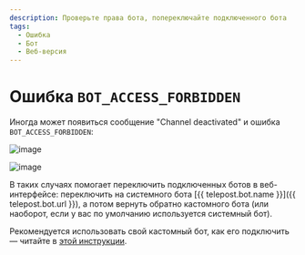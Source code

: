 ```yaml
---
description: Проверьте права бота, попереключайте подключенного бота
tags:
  - Ошибка
  - Бот
  - Веб-версия
---
```


# Ошибка `BOT_ACCESS_FORBIDDEN`

Иногда может появиться сообщение "Channel deactivated" и ошибка `BOT_ACCESS_FORBIDDEN`:

![image](/images/202869020-37e868be-5841-44ca-984d-cb26db11add4.jpg)

![image](/images/202869049-0eeb62d0-6ec3-439a-9ca4-ef8a9b0cd2a4.jpg)

В таких случаях помогает переключить подключенных ботов в веб-интерфейсе: переключить на системного бота [{{ telepost.bot.name }}]({{ telepost.bot.url }}), а потом вернуть обратно кастомного бота (или наоборот, если у вас по умолчанию используется системный бот).

Рекомендуется использовать свой кастомный бот, как его подключить — читайте в [этой инструкции](../start/personal-bot-for-telepost.mdx).
